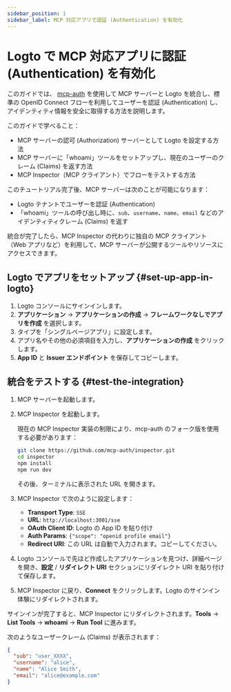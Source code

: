 ```yaml
---
sidebar_position: 1
sidebar_label: MCP 対応アプリで認証 (Authentication) を有効化
---
```



# Logto で MCP 対応アプリに認証 (Authentication) を有効化

このガイドでは、 [mcp-auth](https://mcp-auth.dev) を使用して MCP サーバーと Logto を統合し、標準の OpenID Connect フローを利用してユーザーを認証 (Authentication) し、アイデンティティ情報を安全に取得する方法を説明します。

このガイドで学べること：

- MCP サーバーの認可 (Authorization) サーバーとして Logto を設定する方法
- MCP サーバーに「whoami」ツールをセットアップし、現在のユーザーのクレーム (Claims) を返す方法
- MCP Inspector（MCP クライアント）でフローをテストする方法

このチュートリアル完了後、MCP サーバーは次のことが可能になります：

- Logto テナントでユーザーを認証 (Authentication)
- 「whoami」ツールの呼び出し時に、`sub`、`username`、`name`、`email` などのアイデンティティクレーム (Claims) を返す

統合が完了したら、MCP Inspector の代わりに独自の MCP クライアント（Web アプリなど）を利用して、MCP サーバーが公開するツールやリソースにアクセスできます。

<Prerequisites />

## Logto でアプリをセットアップ \{#set-up-app-in-logto}

1. Logto コンソールにサインインします。
2. <CloudLink to="/applications">**アプリケーション**</CloudLink> → **アプリケーションの作成** →
   **フレームワークなしでアプリを作成** を選択します。
3. タイプを「シングルページアプリ」に設定します。
4. アプリ名やその他の必須項目を入力し、**アプリケーションの作成** をクリックします。
5. **App ID** と **Issuer エンドポイント** を保存してコピーします。

<SetUpServer />

## 統合をテストする \{#test-the-integration}

1. MCP サーバーを起動します。
2. MCP Inspector を起動します。

   現在の MCP Inspector 実装の制限により、mcp-auth のフォーク版を使用する必要があります：

   ```bash
   git clone https://github.com/mcp-auth/inspector.git
   cd inspector
   npm install
   npm run dev
   ```

   その後、ターミナルに表示された URL を開きます。

3. MCP Inspector で次のように設定します：

   - **Transport Type**: `SSE`
   - **URL**: `http://localhost:3001/sse`
   - **OAuth Client ID**: Logto の App ID を貼り付け
   - **Auth Params**: `{"scope": "openid profile email"}`
   - **Redirect URI**: この URL は自動で入力されます。コピーしてください。

4. Logto コンソールで先ほど作成したアプリケーションを見つけ、詳細ページを開き、**設定** / **リダイレクト URI** セクションにリダイレクト URI を貼り付けて保存します。
5. MCP Inspector に戻り、**Connect** をクリックします。Logto のサインイン体験にリダイレクトされます。

サインインが完了すると、MCP Inspector にリダイレクトされます。**Tools** → **List Tools** → **whoami** → **Run Tool** に進みます。

次のようなユーザークレーム (Claims) が表示されます：

```json
{
  "sub": "user_XXXX",
  "username": "alice",
  "name": "Alice Smith",
  "email": "alice@example.com"
}
```

<SampleCode />
